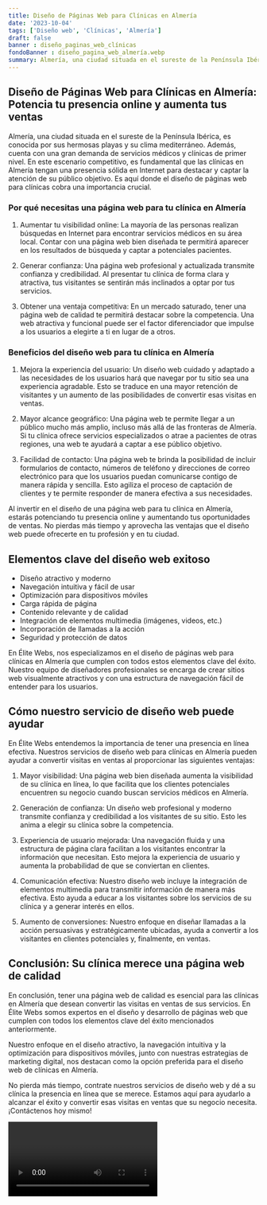 ```yaml
---
title: Diseño de Páginas Web para Clínicas en Almería
date: '2023-10-04'
tags: ['Diseño web', 'Clínicas', 'Almería']
draft: false
banner : diseño_paginas_web_clínicas
fondoBanner : diseño_pagina_web_almería.webp
summary: Almería, una ciudad situada en el sureste de la Península Ibérica, es conocida por sus hermosas playas y su clima mediterráneo. Además, cuenta con una gran demanda de servicios médicos y clínicas de primer nivel. En este escenario competitivo, es fundamental que las clínicas en Almería tengan una presencia sólida en Internet para destacar y captar la atención de su público objetivo. Es aquí donde el diseño de páginas web para clínicas cobra una importancia crucial.
---
```


## Diseño de Páginas Web para Clínicas en Almería: Potencia tu presencia online y aumenta tus ventas

Almería, una ciudad situada en el sureste de la Península Ibérica, es conocida por sus hermosas playas y su clima mediterráneo. Además, cuenta con una gran demanda de servicios médicos y clínicas de primer nivel. En este escenario competitivo, es fundamental que las clínicas en Almería tengan una presencia sólida en Internet para destacar y captar la atención de su público objetivo. Es aquí donde el diseño de páginas web para clínicas cobra una importancia crucial.

### Por qué necesitas una página web para tu clínica en Almería

1. Aumentar tu visibilidad online: La mayoría de las personas realizan búsquedas en Internet para encontrar servicios médicos en su área local. Contar con una página web bien diseñada te permitirá aparecer en los resultados de búsqueda y captar a potenciales pacientes.

2. Generar confianza: Una página web profesional y actualizada transmite confianza y credibilidad. Al presentar tu clínica de forma clara y atractiva, tus visitantes se sentirán más inclinados a optar por tus servicios.

3. Obtener una ventaja competitiva: En un mercado saturado, tener una página web de calidad te permitirá destacar sobre la competencia. Una web atractiva y funcional puede ser el factor diferenciador que impulse a los usuarios a elegirte a ti en lugar de a otros.

### Beneficios del diseño web para tu clínica en Almería

1. Mejora la experiencia del usuario: Un diseño web cuidado y adaptado a las necesidades de los usuarios hará que navegar por tu sitio sea una experiencia agradable. Esto se traduce en una mayor retención de visitantes y un aumento de las posibilidades de convertir esas visitas en ventas.

2. Mayor alcance geográfico: Una página web te permite llegar a un público mucho más amplio, incluso más allá de las fronteras de Almería. Si tu clínica ofrece servicios especializados o atrae a pacientes de otras regiones, una web te ayudará a captar a ese público objetivo.

3. Facilidad de contacto: Una página web te brinda la posibilidad de incluir formularios de contacto, números de teléfono y direcciones de correo electrónico para que los usuarios puedan comunicarse contigo de manera rápida y sencilla. Esto agiliza el proceso de captación de clientes y te permite responder de manera efectiva a sus necesidades.

Al invertir en el diseño de una página web para tu clínica en Almería, estarás potenciando tu presencia online y aumentando tus oportunidades de ventas. No pierdas más tiempo y aprovecha las ventajas que el diseño web puede ofrecerte en tu profesión y en tu ciudad.

<GifSeo />

<Cta />

## Elementos clave del diseño web exitoso

- Diseño atractivo y moderno
- Navegación intuitiva y fácil de usar
- Optimización para dispositivos móviles
- Carga rápida de página
- Contenido relevante y de calidad
- Integración de elementos multimedia (imágenes, videos, etc.)
- Incorporación de llamadas a la acción
- Seguridad y protección de datos

En Élite Webs, nos especializamos en el diseño de páginas web para clínicas en Almería que cumplen con todos estos elementos clave del éxito. Nuestro equipo de diseñadores profesionales se encarga de crear sitios web visualmente atractivos y con una estructura de navegación fácil de entender para los usuarios.

## Cómo nuestro servicio de diseño web puede ayudar

En Élite Webs entendemos la importancia de tener una presencia en línea efectiva. Nuestros servicios de diseño web para clínicas en Almería pueden ayudar a convertir visitas en ventas al proporcionar las siguientes ventajas:

1. Mayor visibilidad: Una página web bien diseñada aumenta la visibilidad de su clínica en línea, lo que facilita que los clientes potenciales encuentren su negocio cuando buscan servicios médicos en Almería.

2. Generación de confianza: Un diseño web profesional y moderno transmite confianza y credibilidad a los visitantes de su sitio. Esto les anima a elegir su clínica sobre la competencia.

3. Experiencia de usuario mejorada: Una navegación fluida y una estructura de página clara facilitan a los visitantes encontrar la información que necesitan. Esto mejora la experiencia de usuario y aumenta la probabilidad de que se conviertan en clientes.

4. Comunicación efectiva: Nuestro diseño web incluye la integración de elementos multimedia para transmitir información de manera más efectiva. Esto ayuda a educar a los visitantes sobre los servicios de su clínica y a generar interés en ellos.

5. Aumento de conversiones: Nuestro enfoque en diseñar llamadas a la acción persuasivas y estratégicamente ubicadas, ayuda a convertir a los visitantes en clientes potenciales y, finalmente, en ventas.

## Conclusión: Su clínica merece una página web de calidad

En conclusión, tener una página web de calidad es esencial para las clínicas en Almería que desean convertir las visitas en ventas de sus servicios. En Élite Webs somos expertos en el diseño y desarrollo de páginas web que cumplen con todos los elementos clave del éxito mencionados anteriormente.

Nuestro enfoque en el diseño atractivo, la navegación intuitiva y la optimización para dispositivos móviles, junto con nuestras estrategias de marketing digital, nos destacan como la opción preferida para el diseño web de clínicas en Almería.

No pierda más tiempo, contrate nuestros servicios de diseño web y dé a su clínica la presencia en línea que se merece. Estamos aquí para ayudarlo a alcanzar el éxito y convertir esas visitas en ventas que su negocio necesita. ¡Contáctenos hoy mismo!

<Video />

<CtaBot job='Clínicas' city='Almería'/>

<Gmaps query='Almería+españa+maps' />